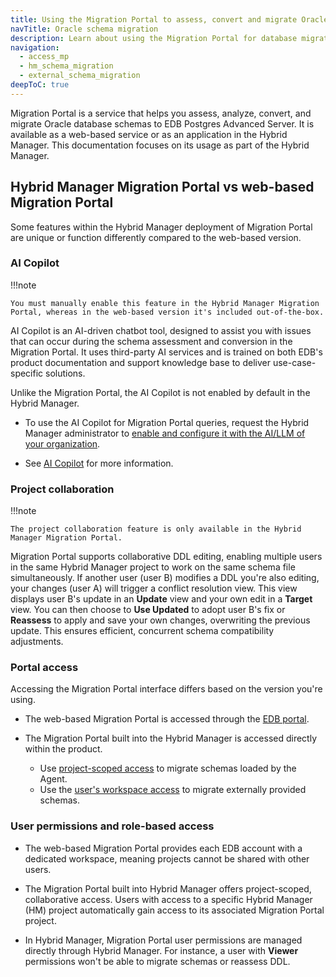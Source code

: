 ```yaml
---
title: Using the Migration Portal to assess, convert and migrate Oracle schemas
navTitle: Oracle schema migration
description: Learn about using the Migration Portal for database migrations with PG AI Hybrid Manager.
navigation:
  - access_mp
  - hm_schema_migration
  - external_schema_migration
deepToC: true
---
```


Migration Portal is a service that helps you assess, analyze, convert, and migrate Oracle database schemas to EDB Postgres Advanced Server. It is available as a web-based service or as an application in the Hybrid Manager. This documentation focuses on its usage as part of the Hybrid Manager.

## Hybrid Manager Migration Portal vs web-based Migration Portal 

Some features within the Hybrid Manager deployment of Migration Portal are unique or function differently compared to the web-based version.

### AI Copilot

!!!note

    You must manually enable this feature in the Hybrid Manager Migration Portal, whereas in the web-based version it's included out-of-the-box.

AI Copilot is an AI-driven chatbot tool, designed to assist you with issues that can occur during the schema assessment and conversion in the Migration Portal. It uses third-party AI services and is trained on both EDB's product documentation and support knowledge base to deliver use-case-specific solutions.

Unlike the Migration Portal, the AI Copilot is not enabled by default in the Hybrid Manager. 

-   To use the AI Copilot for Migration Portal queries, request the Hybrid Manager administrator to [enable and configure it with the AI/LLM of your organization](../../enabling_migration_copilot.mdx).

-   See [AI Copilot](https://www.enterprisedb.com/docs/migration_portal/latest/03_mp_using_portal/mp_ai_copilot/) for more information.

### Project collaboration

!!!note

    The project collaboration feature is only available in the Hybrid Manager Migration Portal.

Migration Portal supports collaborative DDL editing, enabling multiple users in the same Hybrid Manager project to work on the same schema file simultaneously. If another user (user B) modifies a DDL you're also editing, your changes (user A) will trigger a conflict resolution view. This view displays user B's update in an **Update** view and your own edit in a **Target** view. You can then choose to **Use Updated** to adopt user B's fix or **Reassess** to apply and save your own changes, overwriting the previous update. This ensures efficient, concurrent schema compatibility adjustments.

### Portal access 

Accessing the Migration Portal interface differs based on the version you're using.

- The web-based Migration Portal is accessed through the [EDB portal](https://www.enterprisedb.com/accounts/login). 

- The Migration Portal built into the Hybrid Manager is accessed directly within the product. 
  - Use [project-scoped access](/edb-postgres-ai/hybrid-manager/using_hybrid_manager/migration/migration_portal/hm_schema_migration/) to migrate schemas loaded by the Agent.
  - Use the [user's workspace access](/edb-postgres-ai/hybrid-manager/using_hybrid_manager/migration/migration_portal/external_schema_migration/) to migrate externally provided schemas. 

### User permissions and role-based access

- The web-based Migration Portal provides each EDB account with a dedicated workspace, meaning projects cannot be shared with other users.

- The Migration Portal built into Hybrid Manager offers project-scoped, collaborative access. Users with access to a specific Hybrid Manager (HM) project automatically gain access to its associated Migration Portal project.

- In Hybrid Manager, Migration Portal user permissions are managed directly through Hybrid Manager. For instance, a user with **Viewer** permissions won't be able to migrate schemas or reassess DDL.

